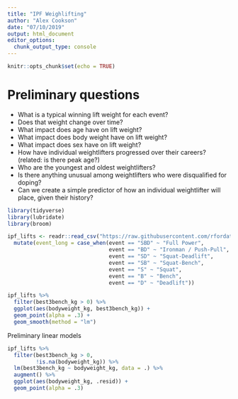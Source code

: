 ```yaml
---
title: "IPF Weighlifting"
author: "Alex Cookson"
date: "07/10/2019"
output: html_document
editor_options: 
  chunk_output_type: console
---
```


```r
knitr::opts_chunk$set(echo = TRUE)
```

# Preliminary questions

* What is a typical winning lift weight for each event?
* Does that weight change over time?
* What impact does age have on lift weight?
* What impact does body weight have on lift weight?
* What impact does sex have on lift weight?
* How have individual weightlifters progressed over their careers? (related: is there peak age?)
* Who are the youngest and oldest weightlifters?
* Is there anything unusual among weightlifters who were disqualified for doping?
* Can we create a simple predictor of how an individual weightlifter will place, given their history?

```r
library(tidyverse)
library(lubridate)
library(broom)

ipf_lifts <- readr::read_csv("https://raw.githubusercontent.com/rfordatascience/tidytuesday/master/data/2019/2019-10-08/ipf_lifts.csv") %>%
  mutate(event_long = case_when(event == "SBD" ~ "Full Power",
                                event == "BD" ~ "Ironman / Push-Pull",
                                event == "SD" ~ "Squat-Deadlift",
                                event == "SB" ~ "Squat-Bench",
                                event == "S" ~ "Squat",
                                event == "B" ~ "Bench",
                                event == "D" ~ "Deadlift"))
```

```r
ipf_lifts %>%
  filter(best3bench_kg > 0) %>%
  ggplot(aes(bodyweight_kg, best3bench_kg)) +
  geom_point(alpha = .3) +
  geom_smooth(method = "lm")
```

Preliminary linear models

```r
ipf_lifts %>%
  filter(best3bench_kg > 0,
         !is.na(bodyweight_kg)) %>%
  lm(best3bench_kg ~ bodyweight_kg, data = .) %>%
  augment() %>%
  ggplot(aes(bodyweight_kg, .resid)) +
  geom_point(alpha = .3)
  
```


